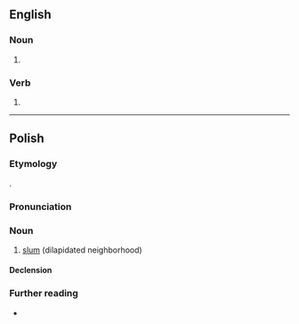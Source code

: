 ==English==

===Noun===
{{head|en|noun form}}

# {{plural of|en|slum}}

===Verb===
{{head|en|verb form}}

# {{en-third-person singular of|slum}}

----

==Polish==
{{wikipedia|slumsy|lang=pl}}

===Etymology===
{{bor+|pl|en|slums}}.

===Pronunciation===
{{pl-p|slams|h=slums}}

===Noun===
{{pl-noun|m-in}}

# [[slum]] (dilapidated neighborhood)

====Declension====
{{pl-decl-noun-m-in}}

===Further reading===
* {{R:pl:PWN}}

{{C|pl|Housing}}